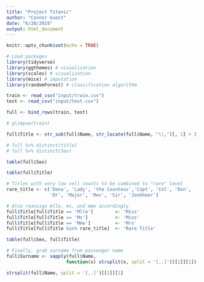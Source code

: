 ```yaml
---
title: "Project Titanic"
author: "Connor Guest"
date: "6/28/2019"
output: html_document
---
```


```r
knitr::opts_chunk$set(echo = TRUE)
```

```r
# Load packages
library(tidyverse)
library(ggthemes) # visualization
library(scales) # visualization
library(mice) # imputation
library(randomForest) # classification algorithm
```

```r
train <- read_csv("input/train.csv")
test <- read_csv("input/test.csv")

full <- bind_rows(train, test)

# glimpse(train)
```


```r
full$Title <- str_sub(full$Name, str_locate(full$Name, "\\,")[, 1] + 2, str_locate(full$Name, "\\.")[ , 1] - 1)

# full %>% distinct(title)
# full %>% distinct(Sex)

table(full$Sex)

table(full$Title)

# Titles with very low cell counts to be combined to "rare" level
rare_title <- c('Dona', 'Lady', 'the Countess','Capt', 'Col', 'Don', 
                'Dr', 'Major', 'Rev', 'Sir', 'Jonkheer')

# Also reassign mlle, ms, and mme accordingly
full$Title[full$Title == 'Mlle']        <- 'Miss' 
full$Title[full$Title == 'Ms']          <- 'Miss'
full$Title[full$Title == 'Mme']         <- 'Mrs' 
full$Title[full$Title %in% rare_title]  <- 'Rare Title'

table(full$Sex, full$Title)

# Finally, grab surname from passenger name
full$Surname <- sapply(full$Name,  
                      function(x) strsplit(x, split = '[,.]')[[1]][1])

strsplit(full$Name, split = '[,.]')[[1]][1]
```


